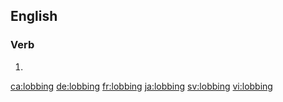 ==English==

===Verb===
{{head|en|present participle}}

# {{present participle of|lob|lang=en|nocat=1}}

[[ca:lobbing]]
[[de:lobbing]]
[[fr:lobbing]]
[[ja:lobbing]]
[[sv:lobbing]]
[[vi:lobbing]]
